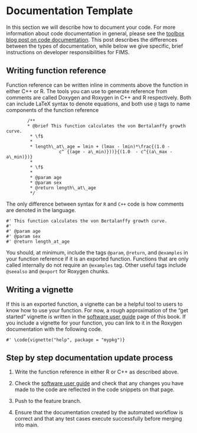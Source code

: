 # Documentation Template

In this section we will describe how to document your code. For more
information about code documentation in general, please see the
[toolbox blog post on code documentation](https://noaa-fisheries-integrated-toolbox.github.io/resources/best-practices/code-documentation/).
This post describes the differences between the types of documentation,
while below we give specific, brief instructions on developer
responsibilities for FIMS.

## Writing function reference

Function reference can be written inline in comments above the function
in either C++ or R. The tools you can use to generate reference from
comments are called Doxygen and Roxygen in C++ and R respectively. Both
can include LaTeX syntax to denote equations, and both use `@` tags to
name components of the function reference
```
        /**
        * @brief This function calculates the von Bertalanffy growth curve.
         * \f$
         *
         * length\_at\_age = lmin + (lmax - lmin)*\frac{(1.0 -
                    c^ {(age - a\_min)}))}{(1.0  - c^{(a\_max - a\_min)})}
         *
         * \f$
         *
         * @param age
         * @param sex
         * @return length\_at\_age
         */
```

The only difference between syntax for `R` and `C++` code is how
comments are denoted in the language.
```
#' This function calculates the von Bertalanffy growth curve.
#'
#' @param age
#' @param sex
#' @return length_at_age
```
You should, at minimum, include the tags `@param`, `@return`, and
`@examples` in your function reference if it is an exported function.
Functions that are only called internally do not require an `@examples`
tag. Other useful tags include `@seealso` and `@export` for Roxygen
chunks.

## Writing a vignette

If this is an exported function, a vignette can be a helpful tool to
users to know how to use your function. For now, a rough approximation
of the "get started" vignette is written in the [software user
guide](#software-user-guide) page of this book. If you include a
vignette for your function, you can link to it in the Roxygen
documentation with the following code.
```
#' \code{vignette("help", package = "mypkg")}
```
##   Step by step documentation update process

1. Write the function reference in either R or C++ as described above.

2. Check the [software user guide](#software-user-guide) and check that
any changes you have made to the code are reflected in the code snippets
on that page.

2. Push to the feature branch.

3. Ensure that the documentation created by the automated workflow is
correct and that any test cases execute successfully before merging into
main.
